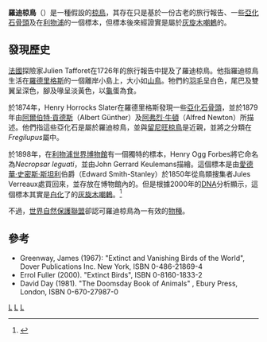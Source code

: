 {{Speciesbox
| taxon = Necropsar rodericanus
| status = EX
| status_system = iucn3.1
| status_ref = <ref name=IUCN>{{IUCN2006|assessors=BirdLife International|year=2004|id=46895|title=Necropsar rodericanus|downloaded=7 Nov 2006}}</ref>
| extinct = 18世紀
| image = Necropsar.png
| image_caption = 左邊的是羅迪椋鳥
| parent_authority = [[Henry_Horrocks_Slater|Slater]]，1879
| authority = Slater, [[阿爾伯特·貢德斯|A. Günther]] & [[阿弗烈·牛頓|A. Newton]]，1879
}}
'''羅迪椋鳥'''（''{{lang|la|Necropsar rodericanus}}''）是一種假設的[[椋鳥|椋鳥]]，其存在只是基於一份古老的旅行報告、一些[[亞化石|亞化石]][[骨頭|骨頭]]及在[[利物浦|利物浦]]的一個標本，但標本後來經證實是屬於[[灰旋木嘲鶇|灰旋木嘲鶇]]的。

== 發現歷史 ==
[[法國|法國]]探險家Julien Tafforet在1726年的旅行報告中提及了羅迪椋鳥。他指羅迪椋鳥生活在[[羅德里格斯|羅德里格斯]]的一個離岸小島上，大小如[[山鳥|山鳥]]。牠們的[[羽毛|羽毛]]呈白色，尾巴及雙翼呈深色，腳及喙呈淡黃色，以[[龜|龜]]蛋為食。

於1874年，Henry Horrocks Slater在羅德里格斯發現一些[[亞化石|亞化石]][[骨頭|骨頭]]，並於1879年由[[阿爾伯特·貢德斯|阿爾伯特·貢德斯]]（Albert Günther）及[[阿弗烈·牛頓|阿弗烈·牛頓]]（Alfred Newton）所描述。他們指這些亞化石是屬於羅迪椋鳥，並與[[留尼旺椋鳥|留尼旺椋鳥]]是近親，並將之分類在''Fregilupus''屬中。

於1898年，在[[利物浦世界博物館|利物浦世界博物館]]有一個獨特的標本，Henry Ogg Forbes將它命名為''Necropsar leguati''，並由John Gerrard Keulemans描繪。這個標本是由[[愛德華·史密斯·斯坦利|愛德華·史密斯·斯坦利]]伯爵（Edward Smith-Stanley）於1850年從鳥類搜集者Jules Verreaux處買回來，並存放在博物館內的。但是根據2000年的[[DNA|DNA]]分析顯示，這個標本其實是[[白化症|白化]]了的[[灰旋木嘲鶇|灰旋木嘲鶇]]。<ref>{{Cite journal en|url=http://www.nmnh.si.edu/vert/birds/pdf/slo3.pdf|title=Expunging the Mascarene starling ''Necropsar leguati''|author=Olson et al.|journal=Bull. B.O.C.|volume=125|pages=31|year=2003|deadurl=yes|archiveurl=https://web.archive.org/web/20070609221453/http://www.nmnh.si.edu/vert/birds/pdf/slo3.pdf|archivedate=2007-06-09}}</ref>

不過，[[世界自然保護聯盟|世界自然保護聯盟]]卻認可羅迪椋鳥為一有效的[[物種|物種]]。

== 參考 ==
{{reflist}}
* Greenway, James (1967): "Extinct and Vanishing Birds of the World", Dover Publications Inc. New York, ISBN 0-486-21869-4
* Errol Fuller (2000). "Extinct Birds", ISBN 0-8160-1833-2 
* David Day (1981). "The Doomsday Book of Animals" , Ebury Press, London, ISBN 0-670-27987-0
{{Taxonbar}}
[[Category:IUCN紅色名錄絕滅物種|L]]
[[Category:椋鳥科|L]]
[[Category:1879年描述的鸟类|L]]